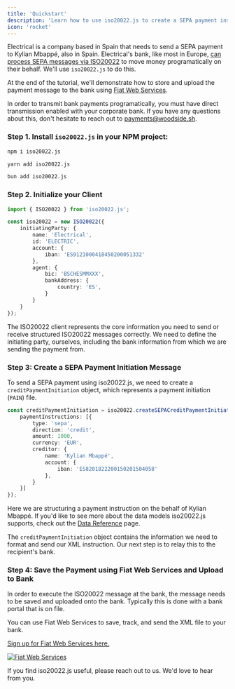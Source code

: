 ```yaml
---
title: 'Quickstart'
description: 'Learn how to use iso20022.js to create a SEPA payment instruction in three lines of code.'
icon: 'rocket'
---
```


Electrical is a company based in Spain that needs to send a SEPA payment to Kylian Mbappé, also in Spain. Electrical's bank, like most in Europe,
<a href="https://www.ecb.europa.eu/paym/integration/retail/sepa/html/index.en.html">can process SEPA messages via ISO20022</a> to move money programatically on their behalf. We'll use `iso20022.js` to do this.

At the end of the tutorial, we'll demonstrate how to store and upload the payment message to the bank using [Fiat Web Services](/quickstart#step-4-save-the-payment-using-fiat-web-services-and-upload-to-bank).

<Info>In order to transmit bank payments programatically, you must have direct transmission enabled with your corporate bank. If you have any questions about this, don't hesitate to reach out to <a href="mailto:payments@woodside.sh">payments@woodside.sh</a>.</Info>

### Step 1. Install `iso20022.js` in your NPM project:

<CodeGroup>

```bash npm
npm i iso20022.js
```

```bash yarn
yarn add iso20022.js
```

```bash bun
bun add iso20022.js
```

</CodeGroup>


### Step 2. Initialize your Client

```typescript
import { ISO20022 } from 'iso20022.js';

const iso20022 = new ISO20022({
    initiatingParty: {
        name: 'Electrical',
        id: 'ELECTRIC',
        account: {
            iban: 'ES9121000418450200051332'
        },
        agent: {
            bic: 'BSCHESMMXXX',
            bankAddress: {
                country: 'ES',
            }
        }
    }
});
```

The ISO20022 client represents the core information you need to send or receive structured ISO20022 messages correctly. 
We need to define the initiating party, ourselves, including the bank information from which we are sending the payment from.

### Step 3: Create a SEPA Payment Initiation Message

To send a SEPA payment using iso20022.js, we need to create a `creditPaymentInitiation` object, which represents a payment initiation (`PAIN`) file.

```typescript
const creditPaymentInitiation = iso20022.createSEPACreditPaymentInitiation({
    paymentInstructions: [{
        type: 'sepa',
        direction: 'credit',
        amount: 1000,
        currency: 'EUR',
        creditor: {
            name: 'Kylian Mbappé',
            account: {
                iban: 'ES8201822200150201504058'
            },
        }
    }]
});
```
Here we are structuring a payment instruction on the behalf of Kylian Mbappé. If you'd like to see more about the data models iso20022.js supports, check out the [Data Reference](/data-reference) page.

The `creditPaymentInitiation` object contains the information we need to format and send our XML instruction. Our next step is to relay this to the recipient's bank.

### Step 4: Save the Payment using Fiat Web Services and Upload to Bank

In order to execute the ISO20022 message at the bank, the message needs to be saved and uploaded onto the bank. Typically this is done with a bank portal that is on file.

You can use Fiat Web Services to save, track, and send the XML file to your bank.

[Sign up for Fiat Web Services here.](https://fiatwebservices.com)

[![Fiat Web Services](/images/chrome.svg)](https://fiatwebservices.com)

<Card title="Talk to Us" icon="walkie-talkie" href="https://cal.com/woodside/iso20022js">
  If you find iso20022.js useful, please reach out to us. We'd love to hear from you.
</Card>